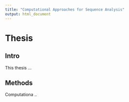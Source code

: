 ```yaml
---
title: "Computational Approaches for Sequence Analysis"
output: html_document
---
```


# Thesis

## Intro
This thesis ...

## Methods
Computationa ..

